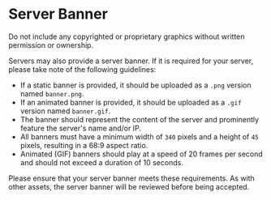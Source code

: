 
# Server Banner

<Callout type="warning" emoji="⚠️">
  Do not include any copyrighted or proprietary graphics without written permission or ownership.
</Callout>

Servers may also provide a server banner. If it is required for your server, please take note of the following guidelines:

- If a static banner is provided, it should be uploaded as a `.png` version named `banner.png`.
- If an animated banner is provided, it should be uploaded as a `.gif` version named `banner.gif`.
- The banner should represent the content of the server and prominently feature the server's name and/or IP.
- All banners must have a minimum width of `340` pixels and a height of `45` pixels, resulting in a 68:9 aspect ratio.
- Animated (GIF) banners should play at a speed of 20 frames per second and should not exceed a duration of 10 seconds.

Please ensure that your server banner meets these requirements. As with other assets, the server banner will be reviewed before being accepted.
